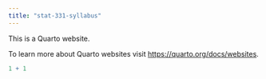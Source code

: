 ```yaml
---
title: "stat-331-syllabus"
---
```


This is a Quarto website.

To learn more about Quarto websites visit <https://quarto.org/docs/websites>.

```r
1 + 1
```
